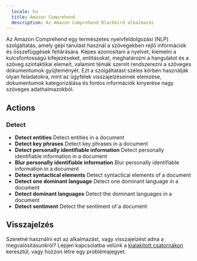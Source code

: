 ```yaml
---
  locale: hu
  title: Amazon Comprehend
  description: Az Amazon Comprehend Blackbird alkalmazás
---
```


<LinkCard title="Megtekintés a Githubon" target="_blank" href="https://github.com/bb-io/AmazonComprehend" icon="github" />

Az Amazon Comprehend egy természetes nyelvfeldolgozási (NLP) szolgáltatás, amely gépi tanulást használ a szövegekben rejlő információk és összefüggések feltárására. Képes azonosítani a nyelvet, kiemelni a kulcsfontosságú kifejezéseket, entitásokat, meghatározni a hangulatot és a szöveg szintaktikai elemeit, valamint témák szerint rendszerezni a szöveges dokumentumok gyűjteményét. Ezt a szolgáltatást széles körben használják olyan feladatokra, mint az ügyfelek visszajelzéseinek elemzése, dokumentumok kategorizálása és fontos információk kinyerése nagy szöveges adathalmazokból.

## Actions

### Detect
- **Detect entities** Detect entities in a document
- **Detect key phrases** Detect key phrases in a document
- **Detect personally identifiable information** Detect personally identifiable information in a document
- **Blur personally identifiable information** Blur personally identifiable information in a document
- **Detect syntactical elements** Detect syntactical elements of a document
- **Detect one dominant language** Detect one dominant language in a document
- **Detect dominant languages** Detect the dominant languages in a document
- **Detect sentiment** Detect the sentiment of a document

## Visszajelzés

Szeretné használni ezt az alkalmazást, vagy visszajelzést adna a megvalósításunkról? Lépjen kapcsolatba velünk a [kialakított csatornákon](https://www.blackbird.io/) keresztül, vagy hozzon létre egy problémajegyet.